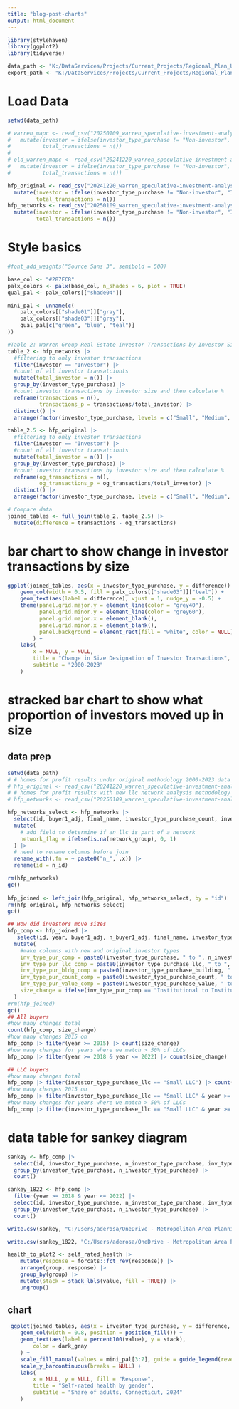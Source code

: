 ```yaml
---
title: "blog-post-charts"
output: html_document
---
```


```r
library(stylehaven)
library(ggplot2)
library(tidyverse)

data_path <- "K:/DataServices/Projects/Current_Projects/Regional_Plan_Update_Research/Speculative Investment/Data/"
export_path <- "K:/DataServices/Projects/Current_Projects/Regional_Plan_Update_Research/Speculative Investment/visuals/inputs/_2000-2023/MIT tables with name cleaning without property managers"
```


# Load Data

```r
setwd(data_path)

# warren_mapc <- read_csv("20250109_warren_speculative-investment-analysis-dataset_mapc_withforeclosure_5yr-window-networks.csv") |>
#   mutate(investor = ifelse(investor_type_purchase != "Non-investor", "Investor", "Non-investor"),
#          total_transactions = n())
# 
# old_warren_mapc <- read_csv("20241220_warren_speculative-investment-analysis-dataset_mapc_withforeclosure_5yr-window.csv") |>
#   mutate(investor = ifelse(investor_type_purchase != "Non-investor", "Investor", "Non-investor"),
#          total_transactions = n())

hfp_original <- read_csv("20241220_warren_speculative-investment-analysis-dataset_withforeclosure_5yr-window.csv") |>
  mutate(investor = ifelse(investor_type_purchase != "Non-investor", "Investor", "Non-investor"),
         total_transactions = n())
hfp_networks <- read_csv("20250109_warren_speculative-investment-analysis-dataset_withforeclosure_5yr-window-networks.csv") |>
  mutate(investor = ifelse(investor_type_purchase != "Non-investor", "Investor", "Non-investor"),
         total_transactions = n())
```

# Style basics
```r
#font_add_weights("Source Sans 3", semibold = 500)

base_col <- "#287FC8"
palx_colors <- palx(base_col, n_shades = 6, plot = TRUE)
qual_pal <- palx_colors[["shade04"]]

mini_pal <- unname(c(
    palx_colors[["shade01"]]["gray"],
    palx_colors[["shade03"]]["gray"],
    qual_pal[c("green", "blue", "teal")]
))

```



```r
#Table 2: Warren Group Real Estate Investor Transactions by Investor Size, MA
table_2 <- hfp_networks |>
  #filtering to only investor transactions
  filter(investor == "Investor") |>
  #count of all investor transatcionts
  mutate(total_investor = n()) |>
  group_by(investor_type_purchase) |>
  #count investor transactions by investor size and then calculate %
  reframe(transactions = n(),
          transactions_p = transactions/total_investor) |>
  distinct() |> 
  arrange(factor(investor_type_purchase, levels = c("Small", "Medium", "Large", "Institutional")))

table_2.5 <- hfp_original |>
  #filtering to only investor transactions
  filter(investor == "Investor") |>
  #count of all investor transatcionts
  mutate(total_investor = n()) |>
  group_by(investor_type_purchase) |>
  #count investor transactions by investor size and then calculate %
  reframe(og_transactions = n(),
          og_transactions_p = og_transactions/total_investor) |>
  distinct() |> 
  arrange(factor(investor_type_purchase, levels = c("Small", "Medium", "Large", "Institutional")))

# Compare data
joined_tables <- full_join(table_2, table_2.5) |> 
  mutate(difference = transactions - og_transactions)

```

# bar chart to show change in investor transactions by size
```r
ggplot(joined_tables, aes(x = investor_type_purchase, y = difference)) +
    geom_col(width = 0.5, fill = palx_colors[["shade03"]]["teal"]) +
    geom_text(aes(label = difference), vjust = 1, nudge_y = -0.5) +
    theme(panel.grid.major.y = element_line(color = "grey40"),
          panel.grid.minor.y = element_line(color = "grey60"),
          panel.grid.major.x = element_blank(),
          panel.grid.minor.x = element_blank(),
          panel.background = element_rect(fill = "white", color = NULL)
        ) +
    labs(
        x = NULL, y = NULL,
        title = "Change in Size Designation of Investor Transactions",
        subtitle = "2000-2023"
    )
```


# stracked bar chart to show what proportion of investors moved up in size
## data prep

```r
setwd(data_path)
# # homes for profit results under original methodology 2000-2023 data
# hfp_original <- read_csv("20241220_warren_speculative-investment-analysis-dataset_withforeclosure_5yr-window.csv")
# # homes for profit results with new llc network analysis methodology 2000-2023 data
# hfp_networks <- read_csv("20250109_warren_speculative-investment-analysis-dataset_withforeclosure_5yr-window-networks.csv")

hfp_networks_select <- hfp_networks |> 
  select(id, buyer1_adj, final_name, investor_type_purchase_count, investor_type_purchase_llc, investor_type_purchase_building, investor_type_purchase_value, investor_type_purchase, network_group) |> 
  mutate(
    # add field to determine if an llc is part of a network
    network_flag = ifelse(is.na(network_group), 0, 1)
  ) |> 
  # need to rename columns before join
  rename_with(.fn = ~ paste0("n_", .x)) |> 
  rename(id = n_id)

rm(hfp_networks)
gc()
  
hfp_joined <- left_join(hfp_original, hfp_networks_select, by = "id") 
rm(hfp_original, hfp_networks_select)
gc()
```


```r
## How did investors move sizes
hfp_comp <- hfp_joined |> 
   select(id, year, buyer1_adj, n_buyer1_adj, final_name, investor_type_purchase_count, investor_type_purchase_llc, investor_type_purchase_building, investor_type_purchase_value, investor_type_purchase, n_investor_type_purchase_count, n_investor_type_purchase_llc, n_investor_type_purchase_building, n_investor_type_purchase_value, n_investor_type_purchase) |> 
  mutate(
    #make columns with new and original investor types
    inv_type_pur_comp = paste0(investor_type_purchase, " to ", n_investor_type_purchase), 
    inv_type_pur_llc_comp = paste0(investor_type_purchase_llc, " to ", n_investor_type_purchase_llc),
    inv_type_pur_bldg_comp = paste0(investor_type_purchase_building, " to ", n_investor_type_purchase_building),
    inv_type_pur_count_comp = paste0(investor_type_purchase_count, " to ", n_investor_type_purchase_count),
    inv_type_pur_value_comp = paste0(investor_type_purchase_value, " to ", n_investor_type_purchase_value),
    size_change = ifelse(inv_type_pur_comp == "Institutional to Institutional" | inv_type_pur_comp == "Large to Large" | inv_type_pur_comp == "Medium to Medium" | inv_type_pur_comp == "Small to Small" | inv_type_pur_comp == "Non-investor to Non-investor", 0, 1)
  ) 
#rm(hfp_joined)
gc()
## All buyers
#how many changes total
count(hfp_comp, size_change)
#how many changes 2015 on
hfp_comp |> filter(year >= 2015) |> count(size_change)
#how many changes for years where we match > 50% of LLCs
hfp_comp |> filter(year >= 2018 & year <= 2022) |> count(size_change)

## LLC buyers
#how many changes total
hfp_comp |> filter(investor_type_purchase_llc == "Small LLC") |> count(size_change)
#how many changes 2015 on
hfp_comp |> filter(investor_type_purchase_llc == "Small LLC" & year >= 2015) |> count(size_change)
#how many changes for years where we match > 50% of LLCs
hfp_comp |> filter(investor_type_purchase_llc == "Small LLC" & year >= 2018 & year <= 2022) |> count(size_change)
```

# data table for sankey diagram
```r
sankey <- hfp_comp |> 
  select(id, investor_type_purchase, n_investor_type_purchase, inv_type_pur_comp) |> 
  group_by(investor_type_purchase, n_investor_type_purchase) |> 
  count()

sankey_1822 <- hfp_comp |> 
  filter(year >= 2018 & year <= 2022) |> 
  select(id, investor_type_purchase, n_investor_type_purchase, inv_type_pur_comp) |> 
  group_by(investor_type_purchase, n_investor_type_purchase) |> 
  count()

write.csv(sankey, "C:/Users/aderosa/OneDrive - Metropolitan Area Planning Council/Shared Documents - Data Services/_Current Projects/_Housing/LLC Owner Networks - NNIP/04_Data/tables for visualizations/sankey.csv")

write.csv(sankey_1822, "C:/Users/aderosa/OneDrive - Metropolitan Area Planning Council/Shared Documents - Data Services/_Current Projects/_Housing/LLC Owner Networks - NNIP/04_Data/tables for visualizations/sankey_1822.csv")
```


```r
health_to_plot2 <- self_rated_health |>
    mutate(response = forcats::fct_rev(response)) |>
    arrange(group, response) |>
    group_by(group) |>
    mutate(stack = stack_lbls(value, fill = TRUE)) |>
    ungroup()
```

## chart
```r
 ggplot(joined_tables, aes(x = investor_type_purchase, y = difference, fill = response, group = group)) +
    geom_col(width = 0.8, position = position_fill()) +
    geom_text(aes(label = percent100(value), y = stack),
        color = dark_gray
    ) +
    scale_fill_manual(values = mini_pal[3:7], guide = guide_legend(reverse = TRUE)) +
    scale_y_barcontinuous(breaks = NULL) +
    labs(
        x = NULL, y = NULL, fill = "Response",
        title = "Self-rated health by gender",
        subtitle = "Share of adults, Connecticut, 2024"
    )

```

